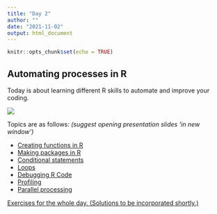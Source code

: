 ```yaml
---
title: "Day 2"
author: ""
date: "2021-11-02"
output: html_document
---
```


```r
knitr::opts_chunk$set(echo = TRUE)
```

## Automating processes in R

Today is about learning different R skills to automate and improve your coding.

![](https://media.giphy.com/media/f6hnhHkks8bk4jwjh3/giphy.gif)

Topics are as follows: *(suggest opening presentation slides 'in new window')*

* [Creating functions in R](/01_function_slides/functions-tlk.html)
* [Making packages in R](/02_making_pkg/making_pkg-tlk.html)
* [Conditional statements](/03_conditionals/conditionals-tlk.html)
* [Loops](/04_loops/loops-tlk.html)
* [Debugging R Code](/05_debugging/debugging-tlk.html)
* [Profiling](/05_profiling/profiling-tlk.html)
* [Parallel processing](/06_parallel/parallel-tlk.html)

[Exercises for the whole day. (Solutions to be incorporated shortly.)](/2021/11/04/day2-exercises/)